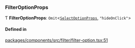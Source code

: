 ### FilterOptionProps

Ƭ **FilterOptionProps**: `Omit`\<[`SelectOptionProps`](interfaces/SelectOptionProps.md), `"hideOnClick"`\>

#### Defined in

[packages/components/src/filter/filter-option.tsx:51](https://github.com/vtex/shoreline/blob/b8b2a6494/packages/components/src/filter/filter-option.tsx#L51)
